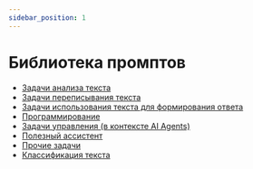 ```yaml
---
sidebar_position: 1
---
```


# Библиотека промптов

- [Задачи анализа текста](text-analisys)
- [Задачи переписывания текста](text-rewriting)
- [Задачи использования текста для формирования ответа](qna)
- [Программирование](dev)
- [Задачи управления (в контексте AI Agents)](agent)
- [Полезный ассистент](assistant)
- [Прочие задачи](other)
- [Классификация текста](classify)

